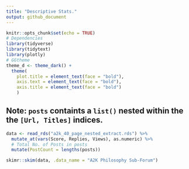 ```yaml
---
title: "Descriptive Stats."
output: github_document
---
```


```r
knitr::opts_chunk$set(echo = TRUE)
# Dependencies
library(tidyverse)
library(tidytext)
library(plotly)
# GGtheme
theme_d <- theme_dark() + 
  theme(
    plot.title = element_text(face = "bold"),
    axis.text = element_text(face = "bold"),
    axis.title = element_text(face = "bold")
    ) 
```

## Note: `posts` containts a `list()` nested within the the `[Url, Titles]` indices.

```r
data <- read_rds("a2k_40_page_nested_extract.rds") %>%
  mutate_at(vars(Score, Replies, Views), as.numeric) %>%
  # Total No. of Posts in posts
  mutate(PostCount = lengths(posts))
```

```r
skimr::skim(data, .data_name = "A2K Philosophy Sub-Forum")
```







